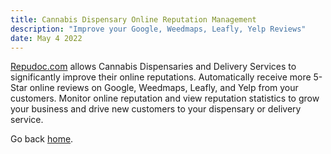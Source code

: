 ```yaml
---
title: Cannabis Dispensary Online Reputation Management
description: "Improve your Google, Weedmaps, Leafly, Yelp Reviews"
date: May 4 2022
---
```


[Repudoc.com](https://repudoc.com/cova-pos-integration/) allows Cannabis Dispensaries and Delivery Services to significantly improve their online reputations.  Automatically receive more 5-Star online reviews on Google, Weedmaps, Leafly, and Yelp from your customers.  Monitor online reputation and view reputation statistics to grow your business and drive new customers to your dispensary or delivery service.

Go back [home](/).
